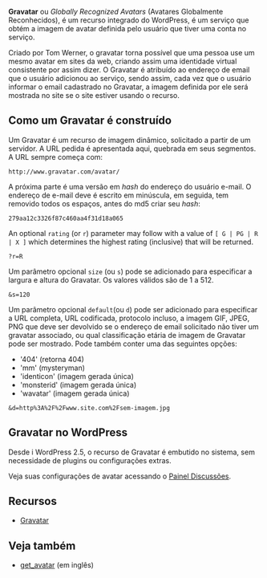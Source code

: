 {{Languages|
{{en|Using Gravatars}}
{{ja|Gravatar の使い方}}
{{pt-br|Usando o Gravatar}}
{{zh-tw|使用Gravatar}}
}}
'''Gravatar''' ou ''Globally Recognized Avatars'' (Avatares Globalmente Reconhecidos), é um recurso integrado do WordPress, é um serviço que obtém a imagem de avatar definida pelo usuário que tiver uma conta no serviço.

Criado por Tom Werner, o gravatar torna possível que uma pessoa use um mesmo avatar em sites da web, criando assim uma identidade virtual consistente por assim dizer. O Gravatar é atribuído ao endereço de email que o usuário adicionou ao serviço, sendo assim, cada vez que o usuário informar o email cadastrado no Gravatar, a imagem definida por ele será mostrada no site se o site estiver usando o recurso.

==Como um Gravatar é construído==
Um Gravatar é um recurso de imagem dinâmico, solicitado a partir de um servidor. A URL pedida é apresentada aqui, quebrada em seus segmentos. A URL sempre começa com:

 <nowiki>http://www.gravatar.com/avatar/</nowiki>

A próxima parte é uma versão em ''hash'' do endereço do usuário e-mail. O endereço de e-mail deve é escrito em minúscula, em seguida, tem removido todos os espaços, antes do md5 criar seu ''hash'':

 279aa12c3326f87c460aa4f31d18a065

An optional <tt>rating</tt> (or <tt>r</tt>) parameter may follow with a value of <tt>[ G | PG | R | X ]</tt> which determines the highest rating (inclusive) that will be returned.

 ?r=R

Um parâmetro opcional <tt>size</tt> (ou <tt>s</tt>) pode se adicionado para especificar a largura e altura do Gravatar. Os valores válidos são de 1 a 512.

 &s=120

Um parâmetro opcional <tt>default</tt>(ou <tt>d</tt>) pode ser adicionado para especificar a URL completa, URL codificada, protocolo incluso, a imagem GIF, JPEG, PNG que deve ser devolvido se o endereço de email solicitado não tiver um gravatar associado, ou qual classificação etária de imagem de Gravatar pode ser mostrado. Pode também conter uma das seguintes opções:

* '404' (retorna 404)
* 'mm' (mysteryman)
* 'identicon' (imagem gerada única)
* 'monsterid' (imagem gerada única)
* 'wavatar' (imagem gerada única)

 &d=http%3A%2F%2Fwww.site.com%2Fsem-imagem.jpg

== Gravatar no WordPress ==
{{Imagens|[[Image:painel-disc-avatares.png]]|Definindo o padrão de avatar no site]]}}

Desde i WordPress 2.5, o recurso de Gravatar é embutido no sistema, sem necessidade de plugins ou configurações extras.

Veja suas configurações de avatar acessando o [[pt-br:Painel Discussão|Painel Discussões]].

==Recursos==
* [http://www.gravatar.com/ Gravatar]

==Veja também==
* [[Function_Reference/get_avatar|get_avatar]] (em inglês)

{{Codex-pt}}
{{DEFAULTSORT:U}}